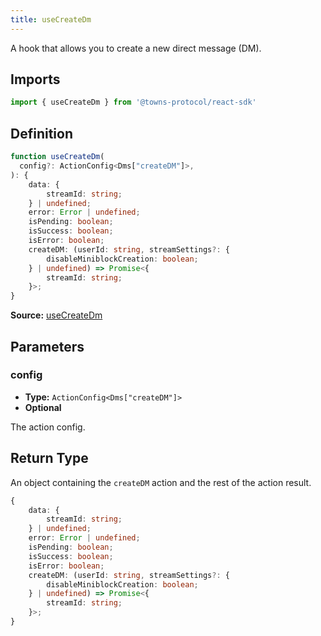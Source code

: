 ```yaml
---
title: useCreateDm
---
```

A hook that allows you to create a new direct message (DM).

## Imports

```ts
import { useCreateDm } from '@towns-protocol/react-sdk'
```

## Definition

```ts
function useCreateDm(
  config?: ActionConfig<Dms["createDM"]>,
): {
    data: {
        streamId: string;
    } | undefined;
    error: Error | undefined;
    isPending: boolean;
    isSuccess: boolean;
    isError: boolean;
    createDM: (userId: string, streamSettings?: {
        disableMiniblockCreation: boolean;
    } | undefined) => Promise<{
        streamId: string;
    }>;
}
```

**Source:** [useCreateDm](https://github.com/towns-protocol/towns/blob/main/packages/react-sdk/src/useCreateDm.ts)

## Parameters

### config

- **Type:** `ActionConfig<Dms["createDM"]>`
- **Optional**

The action config.

## Return Type

An object containing the `createDM` action and the rest of the action result.

```ts
{
    data: {
        streamId: string;
    } | undefined;
    error: Error | undefined;
    isPending: boolean;
    isSuccess: boolean;
    isError: boolean;
    createDM: (userId: string, streamSettings?: {
        disableMiniblockCreation: boolean;
    } | undefined) => Promise<{
        streamId: string;
    }>;
}
```
